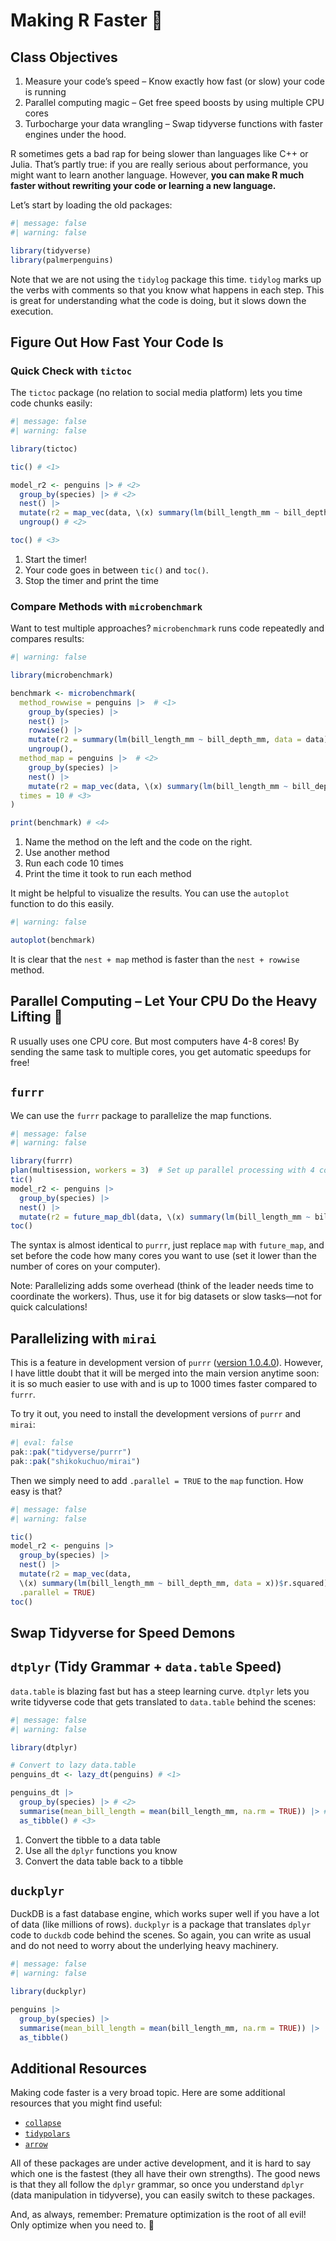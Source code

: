 # Making R Faster 🚀


::: {.callout-note}
## Class Objectives
1. Measure your code’s speed – Know exactly how fast (or slow) your code is running
2. Parallel computing magic – Get free speed boosts by using multiple CPU cores
3. Turbocharge your data wrangling – Swap tidyverse functions with faster engines under the hood.
:::

R sometimes gets a bad rap for being slower than languages like C++ or Julia. That's partly true: if you are really serious about performance, you might want to learn another language. However, **you can make R much faster without rewriting your code or learning a new language.** 

Let's start by loading the old packages:

```r
#| message: false
#| warning: false

library(tidyverse)
library(palmerpenguins)
```

Note that we are not using the `tidylog` package this time. `tidylog` marks up the verbs with comments so that you know what happens in each step. This is great for understanding what the code is doing, but it slows down the execution. 

## Figure Out How Fast Your Code Is 

### Quick Check with `tictoc`

The `tictoc` package (no relation to social media platform) lets you time code chunks easily:

```r
#| message: false
#| warning: false

library(tictoc)

tic() # <1>

model_r2 <- penguins |> # <2>
  group_by(species) |> # <2>
  nest() |> 
  mutate(r2 = map_vec(data, \(x) summary(lm(bill_length_mm ~ bill_depth_mm, data = x))$r.squared)) |>
  ungroup() # <2>

toc() # <3>
```
1. Start the timer!
2. Your code goes in between `tic()` and `toc()`.
3. Stop the timer and print the time

### Compare Methods with `microbenchmark`

Want to test multiple approaches? `microbenchmark` runs code repeatedly and compares results:

```r
#| warning: false

library(microbenchmark)

benchmark <- microbenchmark(
  method_rowwise = penguins |>  # <1>
    group_by(species) |> 
    nest() |> 
    rowwise() |>
    mutate(r2 = summary(lm(bill_length_mm ~ bill_depth_mm, data = data))$r.squared) |>
    ungroup(),
  method_map = penguins |>  # <2>
    group_by(species) |> 
    nest() |> 
    mutate(r2 = map_vec(data, \(x) summary(lm(bill_length_mm ~ bill_depth_mm, data = x))$r.squared)),
  times = 10 # <3>
) 

print(benchmark) # <4>
```
1. Name the method on the left and the code on the right.
2. Use another method
3. Run each code 10 times
4. Print the time it took to run each method

It might be helpful to visualize the results. You can use the `autoplot` function to do this easily.

```r
#| warning: false

autoplot(benchmark)
```

It is clear that the `nest + map` method is faster than the `nest + rowwise` method.

## Parallel Computing – Let Your CPU Do the Heavy Lifting 💪

R usually uses one CPU core. But most computers have 4-8 cores! By sending the same task to multiple cores, you get automatic speedups for free!

::: {.callout-tip}

## `furrr`

We can use the `furrr` package to parallelize the map functions. 

```r
#| message: false
#| warning: false

library(furrr)
plan(multisession, workers = 3)  # Set up parallel processing with 4 cores
tic()
model_r2 <- penguins |> 
  group_by(species) |> 
  nest() |> 
  mutate(r2 = future_map_dbl(data, \(x) summary(lm(bill_length_mm ~ bill_depth_mm, data = x))$r.squared))
toc()
```

The syntax is almost identical to `purrr`, just replace `map` with `future_map`, and set before the code how many cores you want to use (set it lower than the number of cores on your computer).

Note: Parallelizing adds some overhead (think of the leader needs time to coordinate the workers). Thus, use it for big datasets or slow tasks—not for quick calculations!

## Parallelizing with `mirai`

This is a feature in development version of `purrr` ([version 1.0.4.0](https://purrr.tidyverse.org/dev/reference/parallelization.html)). However, I have little doubt that it will be merged into the main version anytime soon: it is so much easier to use with and is up to 1000 times faster compared to `furrr`.

To try it out, you need to install the development versions of `purrr` and `mirai`:

```r
#| eval: false
pak::pak("tidyverse/purrr")
pak::pak("shikokuchuo/mirai")
```

Then we simply need to add `.parallel = TRUE` to the `map` function. How easy is that?

```r
#| message: false
#| warning: false

tic()
model_r2 <- penguins |> 
  group_by(species) |> 
  nest() |> 
  mutate(r2 = map_vec(data, 
  \(x) summary(lm(bill_length_mm ~ bill_depth_mm, data = x))$r.squared),
  .parallel = TRUE)
toc()
```

:::

## Swap Tidyverse for Speed Demons

::: {.panel-tabset}

## `dtplyr` (Tidy Grammar + `data.table` Speed)

`data.table` is blazing fast but has a steep learning curve. `dtplyr` lets you write tidyverse code that gets translated to `data.table` behind the scenes:

```r
#| message: false
#| warning: false

library(dtplyr)

# Convert to lazy data.table
penguins_dt <- lazy_dt(penguins) # <1>

penguins_dt |> 
  group_by(species) |> # <2>
  summarise(mean_bill_length = mean(bill_length_mm, na.rm = TRUE)) |> # <2>
  as_tibble() # <3>
```
1. Convert the tibble to a data table
2. Use all the `dplyr` functions you know
3. Convert the data table back to a tibble

## `duckplyr`

DuckDB is a fast database engine, which works super well if you have a lot of data (like millions of rows). `duckplyr` is a package that translates `dplyr` code to `duckdb` code behind the scenes. So again, you can write as usual and do not need to worry about the underlying heavy machinery.

```r
#| message: false
#| warning: false

library(duckplyr)

penguins |> 
  group_by(species) |> 
  summarise(mean_bill_length = mean(bill_length_mm, na.rm = TRUE)) |> 
  as_tibble()
```

:::

## Additional Resources

Making code faster is a very broad topic. Here are some additional resources that you might find useful:

- [`collapse`](https://sebkrantz.github.io/collapse/)
- [`tidypolars`](https://www.tidypolars.etiennebacher.com/)
- [`arrow`](https://arrow.apache.org/docs/r/index.html)

All of these packages are under active development, and it is hard to say which one is the fastest (they all have their own strengths). The good news is that they all follow the `dplyr` grammar, so once you understand `dplyr` (data manipulation in tidyverse), you can easily switch to these packages.

And, as always, remember: Premature optimization is the root of all evil! Only optimize when you need to. 🚀




